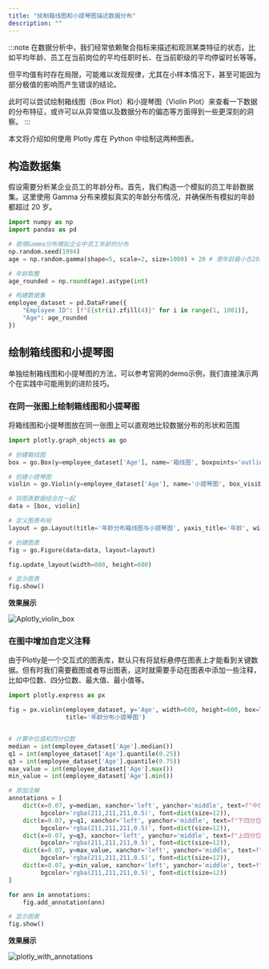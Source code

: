 ```yaml
---
title: "绘制箱线图和小提琴图描述数据分布"
description: ""
---
```



:::note
在数据分析中，我们经常依赖聚合指标来描述和观测某类特征的状态，比如平均年龄、员工在当前岗位的平均任职时长、在当前职级的平均停留时长等等。

但平均值有时存在局限，可能难以发现规律，尤其在小样本情况下，甚至可能因为部分极值的影响而产生错误的结论。

此时可以尝试绘制箱线图（Box Plot）和小提琴图（Violin Plot）来查看一下数据的分布特征，或许可以从异常值以及数据分布的偏态等方面得到一些更深刻的洞察。
:::

本文将介绍如何使用 Plotly 库在 Python 中绘制这两种图表。

## 构造数据集

假设需要分析某企业员工的年龄分布。首先，我们构造一个模拟的员工年龄数据集。这里使用 Gamma 分布来模拟真实的年龄分布情况，并确保所有模拟的年龄都超过 20 岁。

```python
import numpy as np
import pandas as pd

# 使用Gamma分布模拟企业中员工年龄的分布
np.random.seed(1994)
age = np.random.gamma(shape=5, scale=2, size=1000) + 20 # 使年龄最小在20以上

# 年龄取整
age_rounded = np.round(age).astype(int)

# 构建数据集
employee_dataset = pd.DataFrame({
    "Employee ID": [f"E{str(i).zfill(4)}" for i in range(1, 1001)],
    "Age": age_rounded
})
```

## 绘制箱线图和小提琴图

单独绘制箱线图和小提琴图的方法，可以参考官网的demo示例，我们直接演示两个在实践中可能用到的进阶技巧。

### 在同一张图上绘制箱线图和小提琴图

将箱线图和小提琴图放在同一张图上可以直观地比较数据分布的形状和范围

```python
import plotly.graph_objects as go

# 创建箱线图
box = go.Box(y=employee_dataset['Age'], name='箱线图', boxpoints='outliers')

# 创建小提琴图
violin = go.Violin(y=employee_dataset['Age'], name='小提琴图', box_visible=True, meanline_visible=True, points='outliers')

# 将图表数据组合在一起
data = [box, violin]

# 定义图表布局
layout = go.Layout(title='年龄分布箱线图与小提琴图', yaxis_title='年龄', width=600, height=600)

# 创建图表
fig = go.Figure(data=data, layout=layout)

fig.update_layout(width=800, height=600)

# 显示图表
fig.show()
```

**效果展示**

![Aplotly_violin_box](/data-analysis-assets/visualization/plotly_violin_box.png)


### 在图中增加自定义注释

由于Plotly是一个交互式的图表库，默认只有将鼠标悬停在图表上才能看到关键数据。但有时我们需要截图或者导出图表，这时就需要手动在图表中添加一些注释，比如中位数、四分位数、最大值、最小值等。

```python
import plotly.express as px

fig = px.violin(employee_dataset, y='Age', width=600, height=600, box=True, points="outliers",
                title='年龄分布小提琴图')


# 计算中位值和四分位数
median = int(employee_dataset['Age'].median())
q1 = int(employee_dataset['Age'].quantile(0.25))
q3 = int(employee_dataset['Age'].quantile(0.75))
max_value = int(employee_dataset['Age'].max())
min_value = int(employee_dataset['Age'].min())

# 添加注解
annotations = [
    dict(x=0.07, y=median, xanchor='left', yanchor='middle', text=f"中位数: {median}", showarrow=False,
         bgcolor='rgba(211,211,211,0.5)', font=dict(size=12)),
    dict(x=0.07, y=q1, xanchor='left', yanchor='middle', text=f"下四分位: {q1}", showarrow=False,
         bgcolor='rgba(211,211,211,0.5)', font=dict(size=12)),
    dict(x=0.07, y=q3, xanchor='left', yanchor='middle', text=f"上四分位: {q3}", showarrow=False,
         bgcolor='rgba(211,211,211,0.5)', font=dict(size=12)),
    dict(x=0.07, y=max_value, xanchor='left', yanchor='middle', text=f"最大值: {max_value}", showarrow=False,
         bgcolor='rgba(211,211,211,0.5)', font=dict(size=12)),
    dict(x=0.07, y=min_value, xanchor='left', yanchor='middle', text=f"最小值: {min_value}", showarrow=False,
         bgcolor='rgba(211,211,211,0.5)', font=dict(size=12))
]

for ann in annotations:
    fig.add_annotation(ann)

# 显示图表
fig.show()
```

**效果展示**

![plotly_with_annotations](/data-analysis-assets/visualization/plotly_with_annotations.png)